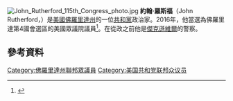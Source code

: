 {{expand|time=2016-12-20T02:22:20+00:00}}
[[File:John_Rutherford_115th_Congress_photo.jpg|thumb]]
'''約翰·羅斯福'''（John Rutherford，{{bd|1952年|9月2日}}）是[[美國|美國]][[佛羅里達州|佛羅里達州]]的一位[[共和黨_(美國)|共和黨]]政治家。2016年，他當選為佛羅里達第4國會選區的美國眾議院議員<ref>{{Cite web |url=http://www.politico.com/2016-election/results/map/house/florida |title=存档副本 |accessdate=2016-12-20 |archive-date=2016-11-21 |archive-url=https://web.archive.org/web/20161121081727/http://www.politico.com/2016-election/results/map/house/florida/ |dead-url=no }}</ref>。在從政之前他是[[傑克遜維爾|傑克遜維爾]]的警察。

==參考資料==
{{reflist}}
{{US-poli-bio-stub}}
{{normdaten}}
{{DEFAULTSORT:rutherford}}
[[Category:佛羅里達州聯邦眾議員|Category:佛羅里達州聯邦眾議員]]
[[Category:美国共和党联邦众议员|Category:美国共和党联邦众议员]]